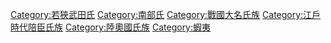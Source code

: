 [[Category:若狹武田氏|Category:若狹武田氏]]
[[Category:南部氏|Category:南部氏]]
[[Category:戰國大名氏族|Category:戰國大名氏族]]
[[Category:江戶時代陪臣氏族|Category:江戶時代陪臣氏族]]
[[Category:陸奧國氏族|Category:陸奧國氏族]]
[[Category:蝦夷|Category:蝦夷]]